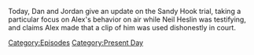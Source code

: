 {{DEFAULTSORT:
    #_EPISODE_0711:August 2, 2022
}}{{Episode
    | title           = August 2, 2022
    | caption         = Listen to this episode on [https://knowledgefight.libsyn.com/711-august-2-2022 Libsyn] [https://open.spotify.com/episode/3TeOdbwWrqJBJdQSDybRhB Spotify], Read the [[Transcript/711: August 2, 2022|Unofficial Transcript]]
    | episodeNumber   = 711
    | length          = 01:23:00
    | airDate         = August 3, 2022
    | coverageDate    = August 2, 2022
    | episodeType     = [[:Category:Present Day|Present Day]]
    | previousEpisode = [[710: Elizabeth Williamson Returns]]
    | nextEpisode     = [[712: The Decompression Session]]
}}

{{Stub}}

Today, Dan and Jordan give an update on the Sandy Hook trial, taking a particular focus on Alex's behavior on air while Neil Heslin was testifying, and claims Alex made that a clip of him was used dishonestly in court.

[[Category:Episodes]]
[[Category:Present Day]]
